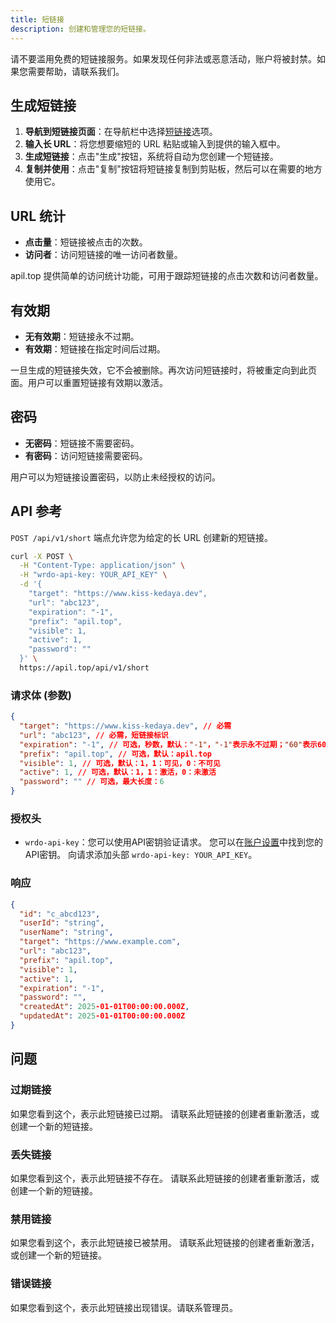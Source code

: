 ---
title: 短链接
description: 创建和管理您的短链接。
---

<Callout type="warning" twClass="mt-0">
  请不要滥用免费的短链接服务。如果发现任何非法或恶意活动，账户将被封禁。如果您需要帮助，请联系我们。
</Callout>

## 生成短链接

1. **导航到短链接页面**：在导航栏中选择[短链接](https://apil.top/dashboard/urls)选项。
2. **输入长 URL**：将您想要缩短的 URL 粘贴或输入到提供的输入框中。
3. **生成短链接**：点击"生成"按钮，系统将自动为您创建一个短链接。
4. **复制并使用**：点击"复制"按钮将短链接复制到剪贴板，然后可以在需要的地方使用它。

## URL 统计

- **点击量**：短链接被点击的次数。
- **访问者**：访问短链接的唯一访问者数量。

apil.top 提供简单的访问统计功能，可用于跟踪短链接的点击次数和访问者数量。

## 有效期

- **无有效期**：短链接永不过期。
- **有效期**：短链接在指定时间后过期。

一旦生成的短链接失效，它不会被删除。再次访问短链接时，将被重定向到此页面。用户可以重置短链接有效期以激活。

## 密码

- **无密码**：短链接不需要密码。
- **有密码**：访问短链接需要密码。

用户可以为短链接设置密码，以防止未经授权的访问。

## API 参考

`POST /api/v1/short` 端点允许您为给定的长 URL 创建新的短链接。


```bash
curl -X POST \
  -H "Content-Type: application/json" \
  -H "wrdo-api-key: YOUR_API_KEY" \
  -d '{
    "target": "https://www.kiss-kedaya.dev",
    "url": "abc123",
    "expiration": "-1",
    "prefix": "apil.top",
    "visible": 1,
    "active": 1,
    "password": ""
  }' \
  https://apil.top/api/v1/short
```

### 请求体 (参数)

```json
{
  "target": "https://www.kiss-kedaya.dev", // 必需
  "url": "abc123", // 必需，短链接标识
  "expiration": "-1", // 可选，秒数，默认："-1"，"-1"表示永不过期；"60"表示60秒
  "prefix": "apil.top", // 可选，默认：apil.top
  "visible": 1, // 可选，默认：1，1：可见，0：不可见
  "active": 1, // 可选，默认：1，1：激活，0：未激活
  "password": "" // 可选，最大长度：6
}
```

### 授权头

- `wrdo-api-key`：您可以使用API密钥验证请求。
您可以在[账户设置](/dashboard/settings)中找到您的API密钥。
向请求添加头部 `wrdo-api-key: YOUR_API_KEY`。

### 响应

```json
{
  "id": "c_abcd123",
  "userId": "string",
  "userName": "string",
  "target": "https://www.example.com",
  "url": "abc123",
  "prefix": "apil.top",
  "visible": 1,
  "active": 1,
  "expiration": "-1",
  "password": "",
  "createdAt": 2025-01-01T00:00:00.000Z,
  "updatedAt": 2025-01-01T00:00:00.000Z
}
```

## 问题

### 过期链接

如果您看到这个，表示此短链接已过期。
请联系此短链接的创建者重新激活，或创建一个新的短链接。

### 丢失链接

如果您看到这个，表示此短链接不存在。
请联系此短链接的创建者重新激活，或创建一个新的短链接。

### 禁用链接

如果您看到这个，表示此短链接已被禁用。
请联系此短链接的创建者重新激活，或创建一个新的短链接。

### 错误链接

如果您看到这个，表示此短链接出现错误。请联系管理员。